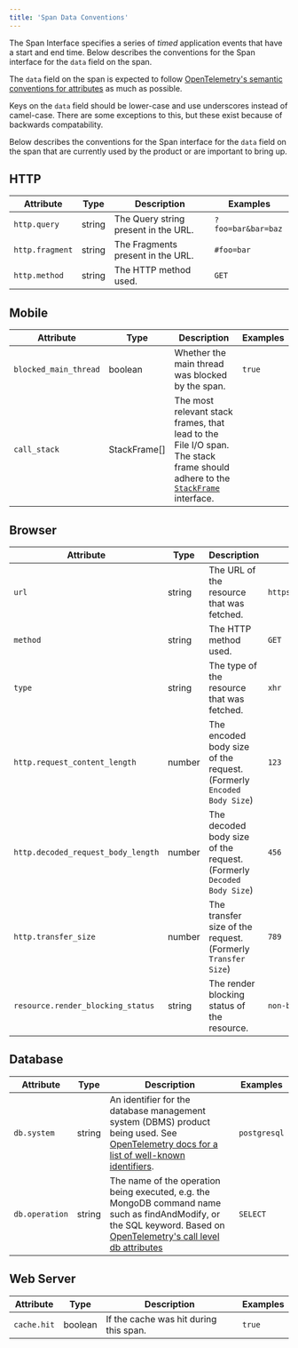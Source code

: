 ```yaml
---
title: 'Span Data Conventions'
---
```


The Span Interface specifies a series of _timed_ application events that have a start and end time. Below describes the conventions for the Span interface for the `data` field on the span.

The `data` field on the span is expected to follow [OpenTelemetry's semantic conventions for attributes](https://github.com/open-telemetry/opentelemetry-specification/blob/24de67b3827a4e3ab2515cd8ab62d5bcf837c586/specification/trace/semantic_conventions/README.md) as much as possible.

Keys on the `data` field should be lower-case and use underscores instead of camel-case. There are some exceptions to this, but these exist because of backwards compatability.

Below describes the conventions for the Span interface for the `data` field on the span that are currently used by the product or are important to bring up.

## HTTP

| Attribute       | Type   | Description                          | Examples           |
| --------------- | ------ | ------------------------------------ | ------------------ |
| `http.query`    | string | The Query string present in the URL. | `?foo=bar&bar=baz` |
| `http.fragment` | string | The Fragments present in the URL.    | `#foo=bar`         |
| `http.method`   | string | The HTTP method used.                | `GET`              |

## Mobile

| Attribute             | Type         | Description                                                                                                                                                                                                | Examples |
| --------------------- | ------------ | ---------------------------------------------------------------------------------------------------------------------------------------------------------------------------------------------------------- | -------- |
| `blocked_main_thread` | boolean      | Whether the main thread was blocked by the span.                                                                                                                                                           | `true`   |
| `call_stack`          | StackFrame[] | The most relevant stack frames, that lead to the File I/O span. The stack frame should adhere to the [`StackFrame`](https://develop.sentry.dev/sdk/event-payloads/stacktrace/#frame-attributes) interface. |          |

## Browser

| Attribute                           | Type   | Description                                                          | Examples              |
| ----------------------------------- | ------ | -------------------------------------------------------------------- | --------------------- |
| `url`                               | string | The URL of the resource that was fetched.                            | `https://example.com` |
| `method`                            | string | The HTTP method used.                                                | `GET`                 |
| `type`                              | string | The type of the resource that was fetched.                           | `xhr`                 |
| `http.request_content_length`       | number | The encoded body size of the request. (Formerly `Encoded Body Size`) | `123`                 |
| `http.decoded_request_body_length`  | number | The decoded body size of the request. (Formerly `Decoded Body Size`) | `456`                 |
| `http.transfer_size`                | number | The transfer size of the request.     (Formerly `Transfer Size`)     | `789`                 |
| `resource.render_blocking_status`   | string | The render blocking status of the resource.                          | `non-blocking`        |

## Database

| Attribute      | Type   | Description                                                                                                                                                                                                                                                                                                                | Examples     |
| -------------- | ------ | -------------------------------------------------------------------------------------------------------------------------------------------------------------------------------------------------------------------------------------------------------------------------------------------------------------------------- | ------------ |
| `db.system`    | string | An identifier for the database management system (DBMS) product being used. See [OpenTelemetry docs for a list of well-known identifiers](https://github.com/open-telemetry/opentelemetry-specification/blob/main/specification/trace/semantic_conventions/database.md#notes-and-well-known-identifiers-for-dbsystem).     | `postgresql` |
| `db.operation` | string | The name of the operation being executed, e.g. the MongoDB command name such as findAndModify, or the SQL keyword. Based on [OpenTelemetry's call level db attributes](https://github.com/open-telemetry/opentelemetry-specification/blob/main/specification/trace/semantic_conventions/database.md#call-level-attributes) | `SELECT`     |

## Web Server

| Attribute   | Type    | Description                            | Examples |
| ----------- | ------- | -------------------------------------- | -------- |
| `cache.hit` | boolean | If the cache was hit during this span. | `true`   |
